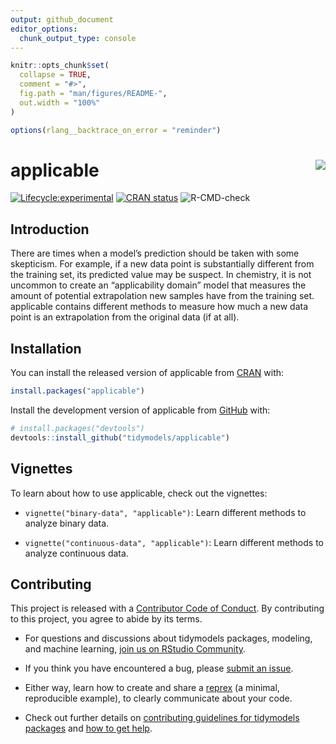 ```yaml
---
output: github_document
editor_options: 
  chunk_output_type: console
---
```


<!-- README.md is generated from README.Rmd. Please edit that file -->

```r
knitr::opts_chunk$set(
  collapse = TRUE,
  comment = "#>",
  fig.path = "man/figures/README-",
  out.width = "100%"
)

options(rlang__backtrace_on_error = "reminder")

```

# applicable <img src="man/figures/logo.png" align="right"/>

<!-- badges: start -->
[![Lifecycle:experimental](https://img.shields.io/badge/lifecycle-experimental-orange.svg)](https://www.tidyverse.org/lifecycle/#experimental)
[![CRAN status](https://www.r-pkg.org/badges/version/applicable)](https://cran.r-project.org/package=applicable)
![R-CMD-check](https://github.com/tidymodels/applicable/workflows/R-CMD-check/badge.svg)
<!-- badges: end -->

## Introduction

There are times when a model's prediction should be taken with some skepticism. For example, if a new data point is substantially different from the training set, its predicted value may be suspect. In chemistry, it is not uncommon to create an "applicability domain" model that measures the amount of potential extrapolation new samples have from the training set. applicable contains different methods to measure how much a new data point is an extrapolation from the original data (if at all).

## Installation

You can install the released version of applicable from [CRAN](https://CRAN.R-project.org) with:

``` r
install.packages("applicable")
```

Install the development version of applicable from [GitHub](https://github.com/) with:

``` r
# install.packages("devtools")
devtools::install_github("tidymodels/applicable")
```

## Vignettes

To learn about how to use applicable, check out the vignettes:

- `vignette("binary-data", "applicable")`: Learn different methods to analyze binary data.

- `vignette("continuous-data", "applicable")`: Learn different methods to analyze continuous data.

## Contributing

This project is released with a [Contributor Code of Conduct](https://contributor-covenant.org/version/2/0/CODE_OF_CONDUCT.html). By contributing to this project, you agree to abide by its terms.

- For questions and discussions about tidymodels packages, modeling, and machine learning, [join us on RStudio Community](https://rstd.io/tidymodels-community).

- If you think you have encountered a bug, please [submit an issue](https://github.com/tidymodels/applicable/issues).

- Either way, learn how to create and share a [reprex](https://rstd.io/reprex) (a minimal, reproducible example), to clearly communicate about your code.

- Check out further details on [contributing guidelines for tidymodels packages](https://www.tidymodels.org/contribute/) and [how to get help](https://www.tidymodels.org/help/).
